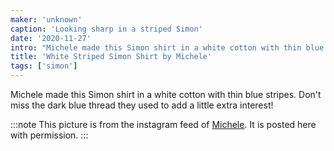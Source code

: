 ```yaml
---
maker: 'unknown'
caption: 'Looking sharp in a striped Simon'
date: '2020-11-27'
intro: "Michele made this Simon shirt in a white cotton with thin blue stripes. Don't miss the dark blue thread they used to add a little extra interest!"
title: 'White Striped Simon Shirt by Michele'
tags: ['simon']
---
```


<!-- truncate -->

Michele made this Simon shirt in a white cotton with thin blue stripes. Don't miss the dark blue thread they used to add a little extra interest!

:::note
This picture is from the instagram feed of
[Michele](https://www.instagram.com/swissarmywife/). It is posted here with
permission.
:::
